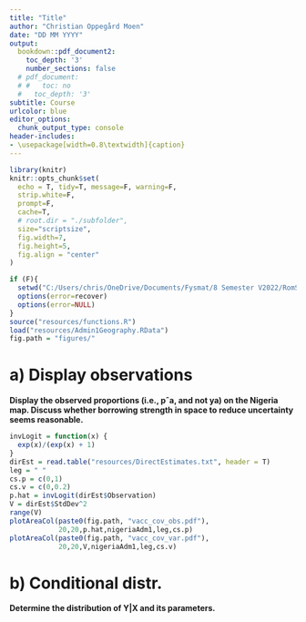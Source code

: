 ```yaml
---
title: "Title"
author: "Christian Oppegård Moen"
date: "DD MM YYYY"
output: 
  bookdown::pdf_document2:
    toc_depth: '3'
    number_sections: false
  # pdf_document:
  # #   toc: no
  #   toc_depth: '3'
subtitle: Course
urlcolor: blue
editor_options: 
  chunk_output_type: console
header-includes:
- \usepackage[width=0.8\textwidth]{caption}
---
```


```r
library(knitr)
knitr::opts_chunk$set(
  echo = T, tidy=T, message=F, warning=F,
  strip.white=F,
  prompt=F,
  cache=T,
  # root.dir = "./subfolder",
  size="scriptsize",
  fig.width=7, 
  fig.height=5, 
  fig.align = "center"
)
```

```r
if (F){
  setwd("C:/Users/chris/OneDrive/Documents/Fysmat/8 Semester V2022/RomStat/romstat/project3/")
  options(error=recover)
  options(error=NULL)
}
source("resources/functions.R")
load("resources/Admin1Geography.RData")
fig.path = "figures/"
```


# a) Display observations
**Display the observed proportions (i.e., pˆa, and not ya) on the Nigeria map. Discuss whether borrowing strength in space to reduce uncertainty seems reasonable.**

```r
invLogit = function(x) {
  exp(x)/(exp(x) + 1)
}
dirEst = read.table("resources/DirectEstimates.txt", header = T)
leg = " "
cs.p = c(0,1)
cs.v = c(0,0.2)
p.hat = invLogit(dirEst$Observation)
V = dirEst$StdDev^2
range(V)
plotAreaCol(paste0(fig.path, "vacc_cov_obs.pdf"),
            20,20,p.hat,nigeriaAdm1,leg,cs.p)
plotAreaCol(paste0(fig.path, "vacc_cov_var.pdf"),
            20,20,V,nigeriaAdm1,leg,cs.v)
```

# b) Conditional distr.
**Determine the distribution of Y|X and its parameters.**